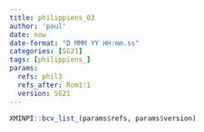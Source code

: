 ```yaml
---
title: philippiens_03
author: 'paul'
date: now
date-format: "D MMM YY HH:mm.ss"
categories: [SG21]
tags: [philippiens_]
params:
  refs: phil3
  refs_after: Rom1:1
  version: SG21
---
```


```r
XMINPI::bcv_list_(params$refs, params$version)
```

